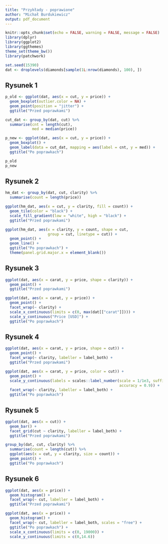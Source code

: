 ```yaml
---
title: "Przykłady - poprawione"
author: "Michał Burdukiewicz"
output: pdf_document
---
```


```r
knitr::opts_chunk$set(echo = FALSE, warning = FALSE, message = FALSE)
library(dplyr)
library(ggplot2)
library(ggthemes)
theme_set(theme_bw())
library(patchwork)
```

```r
set.seed(15390)
dat <- droplevels(diamonds[sample(1L:nrow(diamonds), 100), ])
```

\newpage

## Rysunek 1

```r
p_old <- ggplot(dat, aes(x = cut, y = price)) +
  geom_boxplot(outlier.color = NA) +
  geom_point(position = "jitter") +
  ggtitle("Przed poprawkami")

cut_dat <- group_by(dat, cut) %>% 
  summarise(cnt = length(cut),
            med = median(price))

p_new <- ggplot(dat, aes(x = cut, y = price)) +
  geom_boxplot() +
  geom_label(data = cut_dat, mapping = aes(label = cnt, y = med)) +
  ggtitle("Po poprawkach")

p_old
p_new
```

\newpage

## Rysunek 2

```r
hm_dat <- group_by(dat, cut, clarity) %>% 
  summarise(count = length(price))

ggplot(hm_dat, aes(x = cut, y = clarity, fill = count)) +
  geom_tile(color = "black") +
  scale_fill_gradient(low = "white", high = "black") +
  ggtitle("Przed poprawkami")

ggplot(hm_dat, aes(x = clarity, y = count, shape = cut, 
                   group = cut, linetype = cut)) +
  geom_point() +
  geom_line() +
  ggtitle("Po poprawkach") +
  theme(panel.grid.major.x = element_blank())

```

\newpage

## Rysunek 3

```r
ggplot(dat, aes(x = carat, y = price, shape = clarity)) +
  geom_point() +
  ggtitle("Przed poprawkami")

ggplot(dat, aes(x = carat, y = price)) +
  geom_point() +
  facet_wrap(~ clarity) +
  scale_x_continuous(limits = c(0, max(dat[["carat"]]))) +
  scale_y_continuous("Price [USD]") +
  ggtitle("Po poprawkach")

```

\newpage

## Rysunek 4

```r
ggplot(dat, aes(x = carat, y = price, shape = cut)) +
  geom_point() +
  facet_wrap(~ clarity, labeller = label_both) +
  ggtitle("Przed poprawkami")

ggplot(dat, aes(x = carat, y = price, color = cut)) +
  geom_point() +
  scale_y_continuous(labels = scales::label_number(scale = 1/1e3, suffix = "k",
                                                   accuracy = 0.9)) +
  facet_wrap(~ clarity, labeller = label_both) +
  ggtitle("Po poprawkach")
```

\newpage

## Rysunek 5

```r
ggplot(dat, aes(x = cut)) +
  geom_bar() +
  facet_grid(cut ~ clarity, labeller = label_both) +
  ggtitle("Przed poprawkami")
```

```r
group_by(dat, cut, clarity) %>% 
  summarise(count = length(cut)) %>% 
  ggplot(aes(x = cut, y = clarity, size = count)) +
  geom_point() +
  ggtitle("Po poprawkach")
```
\newpage

## Rysunek 6

```r
ggplot(dat, aes(x = price)) +
  geom_histogram() +
  facet_wrap(~ cut, labeller = label_both) +
  ggtitle("Przed poprawkami")

ggplot(dat, aes(x = price)) +
  geom_histogram() +
  facet_wrap(~ cut, labeller = label_both, scales = "free") +
  ggtitle("Po poprawkach") + 
  scale_x_continuous(limits = c(0, 19000)) + 
  scale_y_continuous(limits = c(0,14.6))
```
